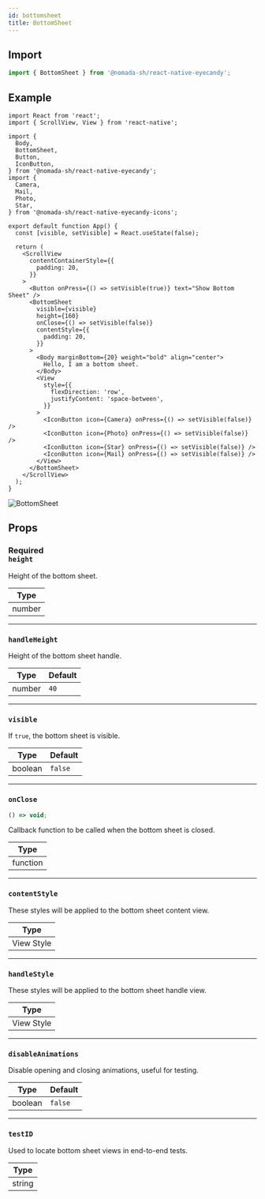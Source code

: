 ```yaml
---
id: bottomsheet
title: BottomSheet
---
```


## Import

```jsx
import { BottomSheet } from '@nomada-sh/react-native-eyecandy';
```

## Example

```tsx
import React from 'react';
import { ScrollView, View } from 'react-native';

import {
  Body,
  BottomSheet,
  Button,
  IconButton,
} from '@nomada-sh/react-native-eyecandy';
import {
  Camera,
  Mail,
  Photo,
  Star,
} from '@nomada-sh/react-native-eyecandy-icons';

export default function App() {
  const [visible, setVisible] = React.useState(false);

  return (
    <ScrollView
      contentContainerStyle={{
        padding: 20,
      }}
    >
      <Button onPress={() => setVisible(true)} text="Show Bottom Sheet" />
      <BottomSheet
        visible={visible}
        height={160}
        onClose={() => setVisible(false)}
        contentStyle={{
          padding: 20,
        }}
      >
        <Body marginBottom={20} weight="bold" align="center">
          Hello, I am a bottom sheet.
        </Body>
        <View
          style={{
            flexDirection: 'row',
            justifyContent: 'space-between',
          }}
        >
          <IconButton icon={Camera} onPress={() => setVisible(false)} />
          <IconButton icon={Photo} onPress={() => setVisible(false)} />
          <IconButton icon={Star} onPress={() => setVisible(false)} />
          <IconButton icon={Mail} onPress={() => setVisible(false)} />
        </View>
      </BottomSheet>
    </ScrollView>
  );
}
```

![BottomSheet](../assets/components/bottomsheet.gif)

## Props

### <div class="label required basic">Required</div>**`height`**

Height of the bottom sheet.

| Type   |
| ------ |
| number |

---

### `handleHeight`

Height of the bottom sheet handle.

| Type   | Default |
| ------ | ------- |
| number | `40`    |

---

### `visible`

If `true`, the bottom sheet is visible.

| Type    | Default |
| ------- | ------- |
| boolean | `false` |

---

### `onClose`

```jsx
() => void;
```

Callback function to be called when the bottom sheet is closed.

| Type     |
| -------- |
| function |

---

### `contentStyle`

These styles will be applied to the bottom sheet content view.

| Type       |
| ---------- |
| View Style |

---

### `handleStyle`

These styles will be applied to the bottom sheet handle view.

| Type       |
| ---------- |
| View Style |

---

### `disableAnimations`

Disable opening and closing animations, useful for testing.

| Type    | Default |
| ------- | ------- |
| boolean | `false` |

---

### `testID`

Used to locate bottom sheet views in end-to-end tests.

| Type   |
| ------ |
| string |
